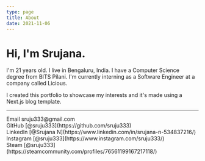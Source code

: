 ```yaml
---
type: page
title: About
date: 2021-11-06
---
```


# Hi, I'm Srujana.

I'm 21 years old. I live in Bengaluru, India.
I have a Computer Science degree from BITS Pilani. I'm currently interning as a Software Engineer at a company called Licious. 

I created this portfolio to showcase my interests and it's made using a Next.js blog template.

---

<div>
  Email sruju333@gmail.com
  <br />
  GitHub [@sruju333](https://github.com/sruju333)
  <br />
  LinkedIn [@Srujana N](https://www.linkedin.com/in/srujana-n-534837216/)
  <br />
  Instagram [@sruju333](https://www.instagram.com/sruju333/)
  <br />
  Steam [@sruju333](https://steamcommunity.com/profiles/76561199167217118/)
</div>
